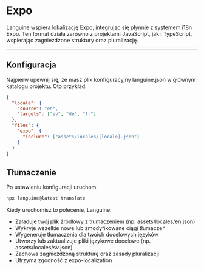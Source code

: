 # Expo

Languine wspiera lokalizację Expo, integrując się płynnie z systemem i18n Expo. Ten format działa zarówno z projektami JavaScript, jak i TypeScript, wspierając zagnieżdżone struktury oraz pluralizację.

---

## Konfiguracja

Najpierw upewnij się, że masz plik konfiguracyjny languine.json w głównym katalogu projektu. Oto przykład:

```json
{
  "locale": {
    "source": "en",
    "targets": ["sv", "de", "fr"]
  },
  "files": {
    "expo": {
      "include": ["assets/locales/[locale].json"]
    }
  }
}
```

## Tłumaczenie

Po ustawieniu konfiguracji uruchom:

```bash
npx languine@latest translate
```

Kiedy uruchomisz to polecenie, Languine:

- Załaduje twój plik źródłowy z tłumaczeniem (np. assets/locales/en.json)
- Wykryje wszelkie nowe lub zmodyfikowane ciągi tłumaczeń
- Wygeneruje tłumaczenia dla twoich docelowych języków
- Utworzy lub zaktualizuje pliki językowe docelowe (np. assets/locales/sv.json)
- Zachowa zagnieżdżoną strukturę oraz zasady pluralizacji
- Utrzyma zgodność z expo-localization
